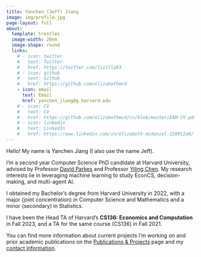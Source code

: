 ```yaml
---
title: Yanchen (Jeff) Jiang
image: img/profile.jpg
page-layout: full
about:
  template: trestles
  image-width: 20em
  image-shape: round
  links:
    # - icon: twitter
    #   text: Twitter
    #   href: https://twitter.com/lizilla93
    # - icon: github
    #   text: Github
    #   href: https://github.com/elizabethmcd
    - icon: email
      text: Email
      href: yanchen_jiang@g.harvard.edu
    # - icon: CV
    #   text: CV
    #   href: https://github.com/elizabethmcd/cv/blob/master/EAM-CV.pdf
    # - icon: linkedin
    #   text: LinkedIn
    #   href: https://www.linkedin.com/in/elizabeth-mcdaniel-228012a0/
---
```


Hello! My name is Yanchen Jiang (I also use the name Jeff).

I'm a second year Computer Science PhD candidate at Harvard University, advised by Professor [David Parkes](https://parkes.seas.harvard.edu/) and Professor [Yiling Chen](https://yiling.seas.harvard.edu/). My research interests lie in leveraging machine learning to study EconCS, decision-making, and multi-agent AI. 

I obtained my Bachelor's degree from Harvard University in 2022, with a major (joint concentration) in Computer Science and Mathematics and a minor (secondary) in Statistics.

I have been the Head TA of Harvard's **CS136: Economics and Computation** in Fall 2023, and a TA for the same course (CS136) in Fall 2021.

You can find more information about current projects I'm working on and prior academic publications on the [Publications & Projects](publications.qmd) page and my [contact information](contact.qmd).
